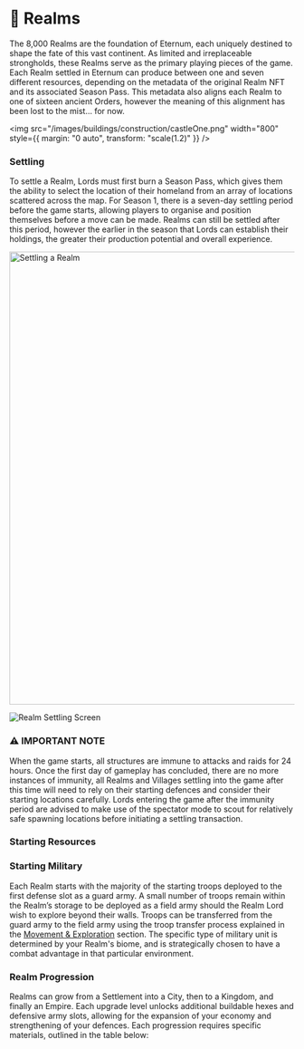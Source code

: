 
# 🏰 Realms

The 8,000 Realms are the foundation of Eternum, each uniquely destined to shape the fate of this vast continent. As
limited and irreplaceable strongholds, these Realms serve as the primary playing pieces of the game. Each Realm settled
in Eternum can produce between one and seven different resources, depending on the metadata of the original Realm NFT
and its associated Season Pass. This metadata also aligns each Realm to one of sixteen ancient Orders, however the
meaning of this alignment has been lost to the mist… for now.

<img
  src="/images/buildings/construction/castleOne.png"
  width="800"
  style={{ margin: "0 auto", transform: "scale(1.2)" }}
/>

### Settling

To settle a Realm, Lords must first burn a Season Pass, which gives them the ability to select the location of their
homeland from an array of locations scattered across the map. For Season 1, there is a seven-day settling period before
the game starts, allowing players to organise and position themselves before a move can be made. Realms can still be
settled after this period, however the earlier in the season that Lords can establish their holdings, the greater their
production potential and overall experience.

<img src="/gifs/settle-realm.gif" alt="Settling a Realm" width="800" className="mx-auto" />

![Realm Settling Screen](/screenshots/settling.png)

<div
  style={{
    padding: "1.5rem",
    marginBottom: "1.5rem",
    backgroundColor: "rgba(40, 30, 20, 0.5)",
    borderRadius: "0.75rem",
    borderLeft: `4px solid #f0b060`,
    borderBottom: `1px solid #4d3923`,
    boxShadow: "0 4px 8px rgba(0, 0, 0, 0.1)",
  }}
>
  <h3
    style={{
      fontSize: "1.1rem",
      fontWeight: "bold",
      color: "#f0b060",
      marginBottom: "0.75rem",
      display: "flex",
      alignItems: "center",
      gap: "0.5rem",
    }}
  >
    ⚠️ IMPORTANT NOTE
  </h3>
  <p style={{ color: "#dfc296" }}>
    When the game starts, all structures are immune to attacks and raids for 24 hours. Once the first day of gameplay
    has concluded, there are no more instances of immunity, all Realms and Villages settling into the game after this
    time will need to rely on their starting defences and consider their starting locations carefully. Lords entering
    the game after the immunity period are advised to make use of the spectator mode to scout for relatively safe
    spawning locations before initiating a settling transaction.
  </p>
</div>

### Starting Resources

<StartingResources structureType={StructureType.Realm} />

### Starting Military

Each Realm starts with the majority of the starting troops deployed to the first defense slot as a guard army. A small
number of troops remain within the Realm’s storage to be deployed as a field army should the Realm Lord wish to explore
beyond their walls. Troops can be transferred from the guard army to the field army using the troop transfer process
explained in the [Movement & Exploration](/mechanics/worldmap-movement/movement) section. The specific type of military
unit is determined by your Realm's biome, and is strategically chosen to have a combat advantage in that particular
environment.

<StartingMilitary amount={5000} structureType={StructureType.Realm} />

### Realm Progression

Realms can grow from a Settlement into a City, then to a Kingdom, and finally an Empire. Each upgrade level unlocks
additional buildable hexes and defensive army slots, allowing for the expansion of your economy and strengthening of
your defences. Each progression requires specific materials, outlined in the table below:

<RealmLeveling />
<BuildableHexes />
<RealmDefenseSlotsTable />
